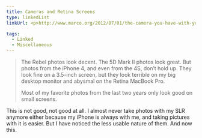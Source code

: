 ```yaml
---
title: Cameras and Retina Screens
type: linkedList
linkUrl: <p>http://www.marco.org/2012/07/01/the-camera-you-have-with-you</p>

tags:
  - Linked
  - Miscellaneous
---
```


> The Rebel photos look decent. The 5D Mark II photos look great. But photos from the iPhone 4, and even from the 4S, don’t hold up. They look fine on a 3.5-inch screen, but they look terrible on my big desktop monitor and abysmal on the Retina MacBook Pro.
> 
> Most of my favorite photos from the last two years only look good on small screens.

This is not good, not good at all. I almost never take photos with my SLR anymore either because my iPhone is always with me, and taking pictures with it is easier. But I have noticed the less usable nature of them. And now this.
